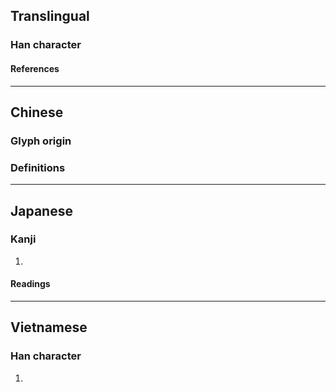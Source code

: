 {{character info}}
==Translingual==

===Han character===
{{Han char|rn=50|rad=巾|as=05|sn=8|four=|canj=OPLB|ids=⿱代巾}}

====References====
{{Han ref|kx=0329.390|dkj=08843|dj=0635.140|hdz=10734.050|uh=5E12}}

----

==Chinese==

===Glyph origin===
{{Han etym}}

===Definitions===
{{zh-see|袋|v}}

----

==Japanese==

===Kanji===
{{ja-kanji|grade=|rs=巾05}}

# {{alt form|ja|袋}}

====Readings====
{{ja-readings
|goon=だい
|kanon=たい
|kun=ふくろ-
}}

----

==Vietnamese==

===Han character===
{{vi-readings|rs=巾05|reading=đẫy}}

# {{rfdef|vi|sort=巾05}}